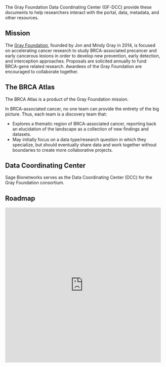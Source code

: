 The Gray Foundation Data Coordinating Center (GF-DCC) provide these documents to help researchers interact with the portal, data, metadata, and other resources.

## Mission
The [Gray Foundation](https://www.grayfoundation.org), founded by Jon and Mindy Gray in 2014, is focused on accelerating cancer research to study BRCA-associated precancer and early cancerous lesions in order to develop new prevention, early detection, and interception approaches. Proposals are solicited annually to fund BRCA-gene related research. Awardees of the Gray Foundation are encouraged to collaborate together.

## The BRCA Atlas

The BRCA Atlas is a product of the Gray Foundation mission. 

In BRCA-associated cancer, no one team can provide the entirety of the big picture. Thus, each team is a discovery team that:

- Explores a thematic region of BRCA-associated cancer, reporting back an elucidation of the landscape as a collection of new findings and datasets. 
- May initially focus on a data type/research question in which they specialize, but should eventually share data and work together without boundaries to create more collaborative projects.

## Data Coordinating Center
Sage Bionetworks serves as the Data Coordinating Center (DCC) for the Gray Foundation consortium.

## Roadmap 

<iframe allowfullscreen 
frameborder="0" 
width="100%" 
height="500px"
src="https://lucid.app/documents/embedded/f073d8e9-c183-418d-8efd-f258fd07113b" id="UgZRv.oI0ro~">
</iframe>
